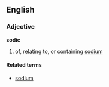 ==English==
===Adjective===
'''sodic'''

#of, relating to, or containing [[sodium]]

====Related terms====
*[[sodium]]